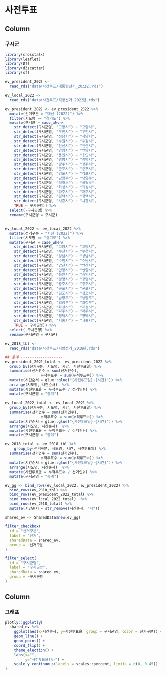 

사전투표 {data-icon="fa-car-alt"}
=====================================  

Column {data-width=200}
-------------------------------------

### 구시군


```r

library(crosstalk)
library(leaflet)
library(DT)
library(d3scatter)
library(sf)

ev_president_2022 <- 
  read_rds("data/사전투표/대통령선거_2022년.rds")

ev_local_2022 <- 
  read_rds("data/사전투표/지방선거_2022년.rds")

ev_president_2022 <- ev_president_2022 %>% 
  mutate(선거구분 = "대선 (2022)") %>% 
  filter(시도명 == "경기도") %>% 
  mutate(구시군 = case_when(
    str_detect(구시군명, "고양시") ~ "고양시",
    str_detect(구시군명, "부천시") ~ "부천시",
    str_detect(구시군명, "성남시") ~ "성남시",
    str_detect(구시군명, "수원시") ~ "수원시",
    str_detect(구시군명, "안산시") ~ "안산시",
    str_detect(구시군명, "안양시") ~ "안양시",
    str_detect(구시군명, "용인시") ~ "용인시",
    str_detect(구시군명, "광명시") ~ "광명시",
    str_detect(구시군명, "광주시") ~ "광주시",
    str_detect(구시군명, "군포시") ~ "군포시",
    str_detect(구시군명, "김포시") ~ "김포시",
    str_detect(구시군명, "남양주") ~ "남양주",
    str_detect(구시군명, "의정부") ~ "의정부",
    str_detect(구시군명, "화성시") ~ "화성시",
    str_detect(구시군명, "파주시") ~ "파주시",
    str_detect(구시군명, "평택시") ~ "평택시",
    str_detect(구시군명, "시흥시") ~ "시흥시",
    TRUE ~ 구시군명)) %>% 
  select(-구시군명) %>% 
  rename(구시군명 = 구시군)
  

ev_local_2022 <- ev_local_2022 %>% 
  mutate(선거구분 = "지선 (2022)") %>% 
  filter(시도명 == "경기도") %>% 
  mutate(구시군 = case_when(
    str_detect(구시군명, "고양시") ~ "고양시",
    str_detect(구시군명, "부천시") ~ "부천시",
    str_detect(구시군명, "성남시") ~ "성남시",
    str_detect(구시군명, "수원시") ~ "수원시",
    str_detect(구시군명, "안산시") ~ "안산시",
    str_detect(구시군명, "안양시") ~ "안양시",
    str_detect(구시군명, "용인시") ~ "용인시",
    str_detect(구시군명, "광명시") ~ "광명시",
    str_detect(구시군명, "광주시") ~ "광주시",
    str_detect(구시군명, "군포시") ~ "군포시",
    str_detect(구시군명, "김포시") ~ "김포시",
    str_detect(구시군명, "남양주") ~ "남양주",
    str_detect(구시군명, "의정부") ~ "의정부",
    str_detect(구시군명, "화성시") ~ "화성시",
    str_detect(구시군명, "파주시") ~ "파주시",
    str_detect(구시군명, "평택시") ~ "평택시",
    str_detect(구시군명, "시흥시") ~ "시흥시",
    TRUE ~ 구시군명)) %>% 
  select(-구시군명) %>% 
  rename(구시군명 = 구시군)  

ev_2018_tbl <- 
  read_rds("data/사전투표/지방선거_2018년.rds")

## 총계 -------------------
ev_president_2022_total <- ev_president_2022 %>% 
  group_by(선거구분, 시도명, 시간, 사전투표일) %>% 
  summarise(선거인수 = sum(선거인수),
                누적투표수 = sum(누적투표수)) %>% 
  mutate(시간순서 = glue::glue("{사전투표일}-{시간}")) %>% 
  arrange(시도명, 시간순서)  %>% 
  mutate(사전투표율 = 누적투표수 / 선거인수) %>% 
  mutate(구시군명 = "총계")

ev_local_2022_total <- ev_local_2022 %>% 
  group_by(선거구분, 시도명, 시간, 사전투표일) %>% 
  summarise(선거인수 = sum(선거인수),
                누적투표수 = sum(누적투표수)) %>% 
  mutate(시간순서 = glue::glue("{사전투표일}-{시간}")) %>% 
  arrange(시도명, 시간순서)  %>% 
  mutate(사전투표율 = 누적투표수 / 선거인수) %>% 
  mutate(구시군명 = "총계")

ev_2018_total <- ev_2018_tbl %>% 
    group_by(선거구분, 시도명, 시간, 사전투표일) %>% 
  summarise(선거인수 = sum(선거인수),
                누적투표수 = sum(누적투표수)) %>% 
  mutate(시간순서 = glue::glue("{사전투표일}-{시간}")) %>% 
  arrange(시도명, 시간순서)  %>% 
  mutate(사전투표율 = 누적투표수 / 선거인수) %>% 
  mutate(구시군명 = "총계")

ev_gg <- bind_rows(ev_local_2022, ev_president_2022) %>% 
  bind_rows(ev_2018_tbl) %>% 
  bind_rows(ev_president_2022_total) %>% 
  bind_rows(ev_local_2022_total)  %>% 
  bind_rows(ev_2018_total) %>% 
  mutate(시간순서 = str_remove(시간순서, "시"))

```

```r


shared_ev <- SharedData$new(ev_gg)

filter_checkbox(
  id = "선거구분",
  label = "선거",
  sharedData = shared_ev,
  group = ~선거구분
)

filter_select(
  id = "구시군명",
  label = "구시군명",
  sharedData = shared_ev,
  group = ~구시군명
)

```


Column {data-width=800}
-------------------------------------

### 그래프

```r

plotly::ggplotly(
  shared_ev %>% 
    ggplot(aes(x=시간순서, y=사전투표율, group = 구시군명, color = 선거구분)) +
    geom_line() +
    geom_point() +
    coord_flip() +
    theme_election() +
    labs(x="",
         y="사전투표율(%)") +
    scale_y_continuous(labels = scales::percent, limits = c(0, 0.45))   
)
```
